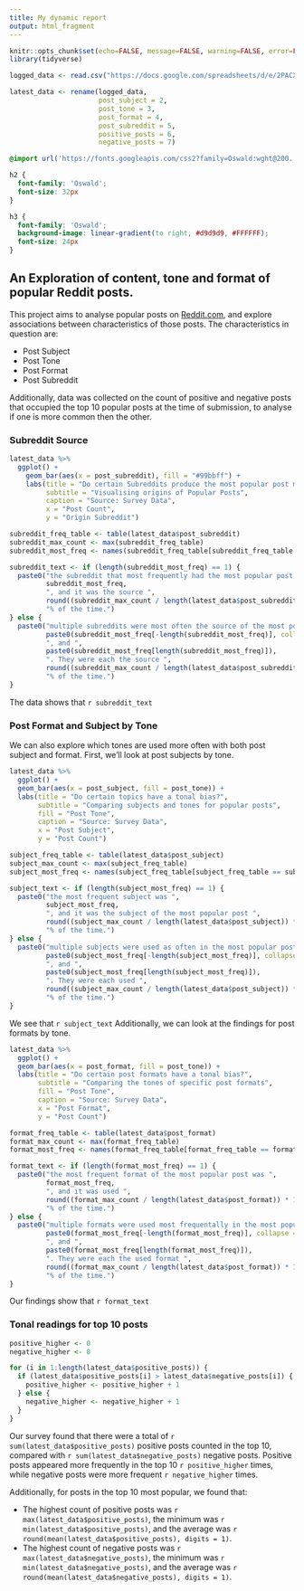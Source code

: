 ```yaml
---
title: My dynamic report
output: html_fragment
---
```


```r
knitr::opts_chunk$set(echo=FALSE, message=FALSE, warning=FALSE, error=FALSE)
library(tidyverse)

logged_data <- read.csv("https://docs.google.com/spreadsheets/d/e/2PACX-1vR0H36Awpwa7eMibtJC_qZajmKd1jyaNLO8y9TEVAMqP3YH4DGyOzGNlz5ujH7pDi7y2WjoUFaUqRD0/pub?output=csv")

latest_data <- rename(logged_data,
                      post_subject = 2,
                      post_tone = 3,
                      post_format = 4,
                      post_subreddit = 5,
                      positive_posts = 6,
                      negative_posts = 7)
```

```css
@import url('https://fonts.googleapis.com/css2?family=Oswald:wght@200..700&display=swap');

h2 {
  font-family: 'Oswald';
  font-size: 32px
}

h3 {
  font-family: 'Oswald';
  background-image: linear-gradient(to right, #d9d9d9, #FFFFFF);
  font-size: 24px
}

```

## An Exploration of content, tone and format of popular Reddit posts.

This project aims to analyse popular posts on [Reddit.com]("https://www.reddit.com/r/all/hot/"), and explore associations between characteristics of those posts. The characteristics in question are:

 * Post Subject
 * Post Tone
 * Post Format
 * Post Subreddit
 
Additionally, data was collected on the count of positive and negative posts that occupied the top 10 popular posts at the time of submission, to analyse if one is more common then the other.

### Subreddit Source

```r
latest_data %>%
  ggplot() +
    geom_bar(aes(x = post_subreddit), fill = "#99bbff") +
    labs(title = "Do certain Subreddits produce the most popular post more often?",
         subtitle = "Visualising origins of Popular Posts",
         caption = "Source: Survey Data",
         x = "Post Count",
         y = "Origin Subreddit")

subreddit_freq_table <- table(latest_data$post_subreddit)
subreddit_max_count <- max(subreddit_freq_table)
subreddit_most_freq <- names(subreddit_freq_table[subreddit_freq_table == subreddit_max_count])

subreddit_text <- if (length(subreddit_most_freq) == 1) {
  paste0("the subreddit that most frequently had the most popular post was ",
         subreddit_most_freq,
         ", and it was the source ",
         round((subreddit_max_count / length(latest_data$post_subreddit)) * 100, digits = 1),
         "% of the time.")
} else {
  paste0("multiple subreddits were most often the source of the most popular post. They were ",
         paste0(subreddit_most_freq[-length(subreddit_most_freq)], collapse = ", "),
         ", and ",
         paste0(subreddit_most_freq[length(subreddit_most_freq)]),
         ". They were each the source ",
         round((subreddit_max_count / length(latest_data$post_subreddit)) * 100, digits = 1),
         "% of the time.")
}
```

The data shows that `r subreddit_text`



### Post Format and Subject by Tone

We can also explore which tones are used more often with both post subject and format. First, we'll look at post subjects by tone.

```r
latest_data %>%
  ggplot() +
  geom_bar(aes(x = post_subject, fill = post_tone)) +
  labs(title = "Do certain topics have a tonal bias?",
       subtitle = "Comparing subjects and tones for popular posts",
       fill = "Post Tone",
       caption = "Source: Survey Data",
       x = "Post Subject",
       y = "Post Count")

subject_freq_table <- table(latest_data$post_subject)
subject_max_count <- max(subject_freq_table)
subject_most_freq <- names(subject_freq_table[subject_freq_table == subject_max_count])

subject_text <- if (length(subject_most_freq) == 1) {
  paste0("the most frequent subject was ",
         subject_most_freq,
         ", and it was the subject of the most popular post ",
         round((subject_max_count / length(latest_data$post_subject)) * 100, digits = 1),
         "% of the time.")
} else {
  paste0("multiple subjects were used as often in the most popular post. They were ",
         paste0(subject_most_freq[-length(subject_most_freq)], collapse = ", "),
         ", and ",
         paste0(subject_most_freq[length(subject_most_freq)]),
         ". They were each used ",
         round((subject_max_count / length(latest_data$post_subject)) * 100, digits = 1),
         "% of the time.")
}
```

We see that `r subject_text` Additionally, we can look at the findings for post formats by tone.


```r
latest_data %>%
  ggplot() +
  geom_bar(aes(x = post_format, fill = post_tone)) +
  labs(title = "Do certain post formats have a tonal bias?",
       subtitle = "Comparing the tones of specific post formats",
       fill = "Post Tone",
       caption = "Source: Survey Data",
       x = "Post Format",
       y = "Post Count")

format_freq_table <- table(latest_data$post_format)
format_max_count <- max(format_freq_table)
format_most_freq <- names(format_freq_table[format_freq_table == format_max_count])

format_text <- if (length(format_most_freq) == 1) {
  paste0("the most frequent format of the most popular post was ",
         format_most_freq,
         ", and it was used ",
         round((format_max_count / length(latest_data$post_format)) * 100, digits = 1),
         "% of the time.")
} else {
  paste0("multiple formats were used most frequentally in the most popular post. They were ",
         paste0(format_most_freq[-length(format_most_freq)], collapse = ", "),
         ", and ",
         paste0(format_most_freq[length(format_most_freq)]),
         ". They were each the used format ",
         round((format_max_count / length(latest_data$post_format)) * 100, digits = 1),
         "% of the time.")
}
```

Our findings show that `r format_text`



### Tonal readings for top 10 posts

```r
positive_higher <- 0
negative_higher <- 0

for (i in 1:length(latest_data$positive_posts)) {
  if (latest_data$positive_posts[i] > latest_data$negative_posts[i]) {
    positive_higher <- positive_higher + 1
  } else {
    negative_higher <- negative_higher + 1
  } 
}
```

Our survey found that there were a total of `r sum(latest_data$positive_posts)` positive posts counted in the top 10, compared with `r sum(latest_data$negative_posts)` negative posts. Positive posts appeared more frequently in the top 10 `r positive_higher` times, while negative posts were more frequent `r negative_higher` times.

Additionally, for posts in the top 10 most popular, we found that:

  * The highest count of positive posts was `r max(latest_data$positive_posts)`, the minimum was `r min(latest_data$positive_posts)`, and the average was `r round(mean(latest_data$positive_posts), digits = 1)`.
  * The highest count of negative posts was `r max(latest_data$negative_posts)`, the minimum was `r min(latest_data$negative_posts)`, and the average was `r round(mean(latest_data$negative_posts), digits = 1)`.
